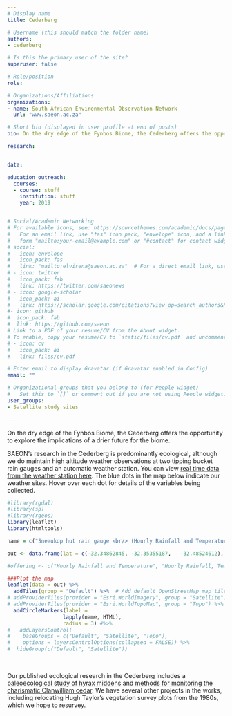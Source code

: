 ```yaml
---
# Display name
title: Cederberg

# Username (this should match the folder name)
authors:
- cederberg

# Is this the primary user of the site?
superuser: false

# Role/position
role: 

# Organizations/Affiliations
organizations:
- name: South African Environmental Observation Network
  url: "www.saeon.ac.za"

# Short bio (displayed in user profile at end of posts)
bio: On the dry edge of the Fynbos Biome, the Cederberg offers the opportunity to explore the implications of a drier future for the biome.

research:


data: 

education outreach:
  courses:
  - course: stuff
    institution: stuff
    year: 2019


# Social/Academic Networking
# For available icons, see: https://sourcethemes.com/academic/docs/page-builder/#icons
#   For an email link, use "fas" icon pack, "envelope" icon, and a link in the
#   form "mailto:your-email@example.com" or "#contact" for contact widget.
# social:
# - icon: envelope
#   icon_pack: fas
#   link: "mailto:elvirena@saeon.ac.za"  # For a direct email link, use "mailto:test@example.org".
# - icon: twitter
#   icon_pack: fab
#   link: https://twitter.com/saeonews
# - icon: google-scholar
#   icon_pack: ai
#   link: https://scholar.google.com/citations?view_op=search_authors&hl=en&mauthors=SAEON&before_author=Kwbp_-MBAAAJ&astart=0
#- icon: github
#  icon_pack: fab
#  link: https://github.com/saeon
# Link to a PDF of your resume/CV from the About widget.
# To enable, copy your resume/CV to `static/files/cv.pdf` and uncomment the lines below.
# - icon: cv
#   icon_pack: ai
#   link: files/cv.pdf

# Enter email to display Gravatar (if Gravatar enabled in Config)
email: ""

# Organizational groups that you belong to (for People widget)
#   Set this to `[]` or comment out if you are not using People widget.
user_groups:
- Satellite study sites

---
```


On the dry edge of the Fynbos Biome, the Cederberg offers the opportunity to explore the implications of a drier future for the biome. 

SAEON's research in the Cederberg is predominantly ecological, although we do maintain high altitude weather observations at two tipping bucket rain gauges and an automatic weather station. You can view [real time data from the weather station here](http://lognet.saeon.ac.za:8088/EngCed/index.html#). The blue dots in the map below indicate our weather sites. Hover over each dot for details of the variables being collected.

```r

#library(rgdal)
#library(sp)
#library(rgeos)
library(leaflet)
library(htmltools)

name = c("Sneeukop hut rain gauge <br/> (Hourly Rainfall and Temperature)",	"Engelsmanskloof weather station <br/> (Hourly Rainfall, Temperature, RH, Wind, Solar Rad)", "Sneeuberg rain gauge <br/> (Hourly Rainfall and Temperature)")

out <- data.frame(lat = c(-32.34862845,	-32.35355187,	-32.48524612), lon = c(19.17024213, 19.15030551, 19.16132639))

#offering <- c("Hourly Rainfall and Temperature", "Hourly Rainfall, Temperature, RH, Wind, Solar Rad", 	"Hourly Rainfall and Temperature")

###Plot the map
leaflet(data = out) %>%
  addTiles(group = "Default") %>%  # Add default OpenStreetMap map tiles
# addProviderTiles(provider = "Esri.WorldImagery", group = "Satellite") %>%
# addProviderTiles(provider = "Esri.WorldTopoMap", group = "Topo") %>%
  addCircleMarkers(label = 
                  lapply(name, HTML), 
                  radius = 3) #%>%
#   addLayersControl(
#    baseGroups = c("Default", "Satellite", "Topo"),
#    options = layersControlOptions(collapsed = FALSE)) %>%
#  hideGroup(c("Default", "Satellite"))

```

<br>

Our published ecological research in the Cederberg includes a [paleoecological study of hyrax middens](/publication/valsecchi-2013-vz/) and [methods for monitoring the charismatic Clanwilliam cedar](/publication/slingsby-2019-jy/). We have several other projects in the works, including relocating Hugh Taylor's vegetation survey plots from the 1980s, which we hope to resurvey.
